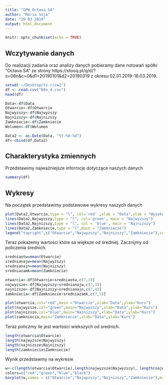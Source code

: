 ```yaml
---
title: "GPW_Octava_SA"
author: "Maria Soja"
date: "20 03 2019"
output: html_document
---
```


```r
knitr::opts_chunk$set(echo = TRUE)
```

## Wczytywanie danych
Do realizacji zadania oraz analizy danych pobieramy dane notowań spółki "Octava SA" ze strony https://stooq.pl/q/d/?s=08n&c=0&d1=20190101&d2=20190319 z okresu 02.01.2019-18.03.2019.

```r
setwd('~/Desktop/ts-r/cw2')
df <- read.csv("08n_d.csv")
head(df)
```

```r
Data<-df$Data
Otwarcie<-df$Otwarcie
Najwyzszy<-df$Najwyzszy
Najnizszy<-df$Najnizszy
Zamkniecie<-df$Zamkniecie
Wolumen<-df$Wolumen
```

```r
Data2 <- as.Date(Data, "%Y-%m-%d")
df<-cbind(df,Data2)
```

## Charakterystyka zmiennych
Przedstawimy najważniejsze informcje dotyczące naszych danych
```r
summary(df)
```
## Wykresy
Na początek przedstawimy podstawowe wykresy naszych danych

```r
plot(Data2,Otwarcie,type = "l", col='red' ,xlab = "Data",ylab = "Wysokość kursu")
lines(Data2,Najwyzszy,type = "l", col='green', main = "Najwyzszy")
lines(Data2,Najnizszy,type = "l", col = 'blue', main = "Najnizszy")
lines(Data2,Zamkniecie,type = "l",main = "Zamkniecie")
legend("topright",c("Otwarcie","Najwyzszy","Najnizszy","Zamkniecie"),col = c("red","green","blue","black"),pch = "-")
```
Teraz pokażemy wartości które sa większe od średniej. Zacznijmy od policzenia średnich.

```r
sredniaotw=mean(Otwarcie)
srednianajw=mean(Najwyzszy)
srednianajn=mean(Najnizszy)
sredniazamk=mean(Zamkniecie)
```

```r
otwarcia<-df[Otwarcie>sredniaotw,c(7,2)]
najwyzsze<-df[Najwyzszy>srednianajw,c(7,3)]
najnizsze<-df[Najnizszy>srednianajn,c(7,4)]
zamkniecia<-df[Zamkniecie>sredniazamk,c(7,5)]
```

```r
plot(otwarcia,col="red",main ="Otwarcie",xlab="Data",ylab="Kurs")
plot(najwyzsze,col="green",main="Najwyzszy",xlab="Data",ylab="Kurs")
plot(najnizsze,col="blue",main="Najnizszy",xlab="Data",ylab="Kurs")
plot(zamkniecia,main="Zamkniecie",xlab="Data",ylab="Kurs")
```

Teraz policzmy ile jest wartości wiekszych od srednich.
```r
length(otwarcia$Otwarcie)
length(najwyzsze$Najwyzszy)
length(najnizsze$Najnizszy)
length(zamkniecia$Zamkniecie)
```

Wynik przedstawmy na wykresie
```r
w<-c(length(otwarcia$Otwarcie),length(najwyzsze$Najwyzszy), length(najnizsze$Najnizszy), length(zamkniecia$Zamkniecie))
colors=c("red","green","blue","black")
barplot(w,names = c("Otwarcie","Najwyzszy","Najnizszy","Zamkniecie"),main="Liczba wartości wiekszych od srednich",col = colors)
```